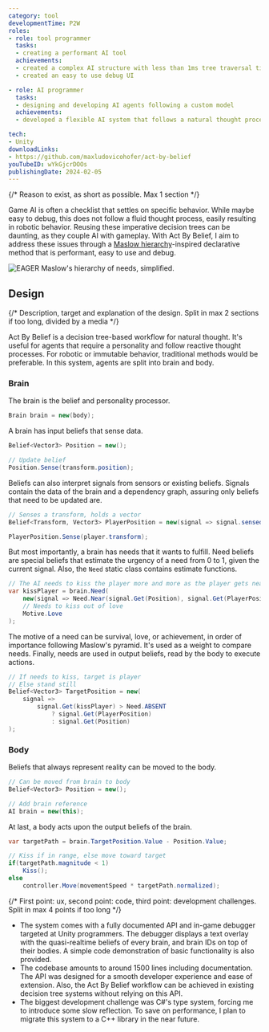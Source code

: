 ```yaml
---
category: tool
developmentTime: P2W
roles:
- role: tool programmer
  tasks:
  - creating a performant AI tool
  achievements:
  - created a complex AI structure with less than 1ms tree traversal time per agent
  - created an easy to use debug UI

- role: AI programmer
  tasks:
  - designing and developing AI agents following a custom model
  achievements:
  - developed a flexible AI system that follows a natural thought process

tech:
- Unity
downloadLinks:
- https://github.com/maxludovicohofer/act-by-belief
youTubeID: wYkGjcrDOOs
publishingDate: 2024-02-05
---
```


{/* Reason to exist, as short as possible. Max 1 section */}

Game AI is often a checklist that settles on specific behavior. While maybe easy to debug, this does not follow a fluid thought process, easily resulting in robotic behavior. Reusing these imperative decision trees can be daunting, as they couple AI with gameplay. With Act By Belief, I aim to address these issues through a [Maslow hierarchy](https://wikipedia.org/wiki/Maslow%27s_hierarchy_of_needs)-inspired declarative method that is performant, easy to use and debug.

![EAGER Maslow's hierarchy of needs, simplified.](./act-by-belief-maslow.svg)

## Design

{/* Description, target and explanation of the design. Split in max 2 sections if too long, divided by a media */}

Act By Belief is a decision tree-based workflow for natural thought. It's useful for agents that require a personality and follow reactive thought processes. For robotic or immutable behavior, traditional methods would be preferable. In this system, agents are split into brain and body.

### Brain

The brain is the belief and personality processor.

```csharp
Brain brain = new(body);
```

A brain has input beliefs that sense data.

```csharp
Belief<Vector3> Position = new();

// Update belief
Position.Sense(transform.position);
```

Beliefs can also interpret signals from sensors or existing beliefs. Signals contain the data of the brain and a dependency graph, assuring only beliefs that need to be updated are.

```csharp
// Senses a transform, holds a vector
Belief<Transform, Vector3> PlayerPosition = new(signal => signal.sensed.position);

PlayerPosition.Sense(player.transform);
```

But most importantly, a brain has needs that it wants to fulfill. Need beliefs are special beliefs that estimate the urgency of a need from 0 to 1, given the current signal. Also, the `Need` static class contains estimate functions.

```csharp
// The AI needs to kiss the player more and more as the player gets near
var kissPlayer = brain.Need(
    new(signal => Need.Near(signal.Get(Position), signal.Get(PlayerPosition))),
    // Needs to kiss out of love
    Motive.Love
);
```

The motive of a need can be survival, love, or achievement, in order of importance following Maslow's pyramid. It's used as a weight to compare needs. Finally, needs are used in output beliefs, read by the body to execute actions.

```csharp
// If needs to kiss, target is player
// Else stand still
Belief<Vector3> TargetPosition = new(
    signal =>
        signal.Get(kissPlayer) > Need.ABSENT
            ? signal.Get(PlayerPosition)
            : signal.Get(Position)
);
```

### Body

Beliefs that always represent reality can be moved to the body.

```csharp
// Can be moved from brain to body
Belief<Vector3> Position = new();

// Add brain reference
AI brain = new(this);
```

At last, a body acts upon the output beliefs of the brain.

```csharp
var targetPath = brain.TargetPosition.Value - Position.Value;

// Kiss if in range, else move toward target
if(targetPath.magnitude < 1)
    Kiss();
else
    controller.Move(movementSpeed * targetPath.normalized);
```

{/* First point: ux, second point: code, third point: development challenges. Split in max 4 points if too long */}

* The system comes with a fully documented API and in-game debugger targeted at Unity programmers. The debugger displays a text overlay with the quasi-realtime beliefs of every brain, and brain IDs on top of their bodies. A simple code demonstration of basic functionality is also provided.
* The codebase amounts to around 1500 lines including documentation. The API was designed for a smooth developer experience and ease of extension. Also, the Act By Belief workflow can be achieved in existing decision tree systems without relying on this API.
* The biggest development challenge was C#'s type system, forcing me to introduce some slow reflection. To save on performance, I plan to migrate this system to a C++ library in the near future.